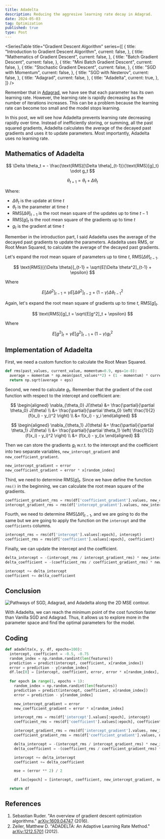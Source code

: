 ```yaml
---
title: Adadelta
description: Reducing the aggresive learning rate decay in Adagrad.
date: 2024-05-03
tag: Optimization
published: true
type: Post
---
```


<SeriesTable
  title="Gradient Descent Algorithm"
  series={[
    {
      title: "Introduction to Gradient Descent Algorithm",
      current: false,
    },
    {
      title: "Mathematics of Gradient Descent",
      current: false,
    },
    {
      title: "Batch Gradient Descent",
      current: false,
    },
    {
      title: "Mini Batch Gradient Descent",
      current: false,
    },
    {
      title: "Stochastic Gradient Descent",
      current: false,
    },
    {
      title: "SGD with Momentum",
      current: false,
    },
    {
      title: "SGD with Nesterov",
      current: false,
    },
    {
      title: "Adagrad",
      current: false,
    },
    {
      title: "Adadelta",
      current: true,
    },
  ]}
/>

Remember that in [Adagrad](/posts/adagrad), we have see that each parameter has its own learning rate.
However, the learning rate is rapidly decreasing as the number of iterations increases.
This can be a problem because the learning rate can become too small and the model stops learning.

In this post, we will see how Adadelta prevents learning rate decreasing rapidly over time.
Instead of inefficiently storing, or summing, all the past squared gradients, 
Adadelta calculates the average of the decayed past gradients and uses it to update parameters.
Most importantly, Adadelta uses no learning rate.

## Mathematics of Adadelta

$$
\Delta \theta_t = - \frac{\text{RMS}[\Delta \theta]_{t-1}}{\text{RMS}[g]_t} \odot g_t
$$

$$
\theta_{t+1} = \theta_t + \Delta \theta_t
$$

Where:

- $\Delta \theta_t$ is the update at time $t$
- $\theta_t$ is the parameter at time $t$
- $\text{RMS}[\Delta \theta]_{t-1}$ is the root mean square of the updates up to time $t-1$
- $\text{RMS}[g]_t$ is the root mean square of the gradients up to time $t$
- $g_t$ is the gradient at time $t$

Remember in the introduction part, I said Adadelta uses the average of the decayed past gradients to update the parameters.
Adadelta uses RMS, or Root Mean Squared, to calculate the average of the decayed past gradients.

Let's expand the root mean square of parameters up to time $t$, $\text{RMS}[\Delta \theta]_{t-1}$.

$$
\text{RMS}[{\Delta \theta}]_{t-1} = \sqrt{E[\Delta \theta^2]_{t-1} + \epsilon}
$$

Where

$$
E[\Delta \theta^2]_{t-1} = \gamma E[\Delta \theta^2]_{t-2} + (1 - \gamma) \Delta \theta_{t-1}^2
$$

Again, let's expand the root mean square of gradients up to time $t$, $\text{RMS}[g]_t$.

$$
\text{RMS}[g]_t = \sqrt{E[g^2]_t + \epsilon}
$$

Where

$$
E[g^2]_t = \gamma E[g^2]_{t-1} + (1 - \gamma) g_t^2
$$

## Implementation of Adadelta

First, we need a custom function to calculate the Root Mean Squared.

```python
def rms(past_values, current_value, momentum=0.9, eps=1e-8):
  average = momentum * np.mean(past_values**2) + (1 - momentum) * current_value**2
  return np.sqrt(average + eps)
```

Second, we need to calculate $g_t$. Remember that the gradient of the cost function with respect to the intercept and coefficient are:

$$
\begin{aligned}
  \nabla_{\theta_0} J(\theta) &= \frac{\partial}{\partial \theta_0} J(\theta) \\
  &= \frac{\partial}{\partial \theta_0} \left( \frac{1}{2} (f(x_i) - y_i)^2 \right) \\
  &= f(x_i) - y_i
\end{aligned}
$$

$$
\begin{aligned}
  \nabla_{\theta_1} J(\theta) &= \frac{\partial}{\partial \theta_1} J(\theta)  \\
  &= \frac{\partial}{\partial \theta_1} \left( \frac{1}{2} (f(x_i) - y_i)^2 \right) \\
  &= (f(x_i) - y_i)x
\end{aligned}
$$

Then we can store the gradients $g_t$ w.r.t. to the intercept and the coefficient into two separate variables,
`new_intercept_gradient` and `new_coefficient_gradient`.

```python
new_intercept_gradient = error
new_coefficient_gradient = error * x[random_index]
```

Third, we need to determine $\text{RMS}[g]_t$. Since we have define the function `rms()` in the beginning,
we can calculate the root mean square of the gradients.

```python
coefficient_gradient_rms = rms(df['coefficient_gradient'].values, new_coefficient_gradient)
intercept_gradient_rms = rms(df['intercept_gradient'].values, new_intercept_gradient)
```

Fourth, we need to determine $\text{RMS}[{\Delta \theta}]_{t-1}$, and we are going to do the same
but we are going to apply the function on the `intercept` and the `coefficients` columns.

```python
intercept_rms = rms(df['intercept'].values[:epoch], intercept)
coefficient_rms = rms(df['coefficient'].values[:epoch], coefficient)
```

Finally, we can update the intercept and the coefficient.

```python
delta_intercept = -(intercept_rms / intercept_gradient_rms) * new_intercept_gradient
delta_coefficient = -(coefficient_rms / coefficient_gradient_rms) * new_coefficient_gradient

intercept += delta_intercept
coefficient += delta_coefficient
```

## Conclusion

![Pathways of SGD, Adagrad, and Adadelta along the 2D MSE contour.](/assets/posts/adadelta/pathways.png)

With Adadelta, we can reach the minimum point of the cost function faster than Vanilla SGD and Adagrad.
Thus, it allows us to explore more in the parameter space and find the optimal parameters for the model.

## Coding

```python
def adadelta(x, y, df, epochs=100):
  intercept, coefficient = -0.5, -0.75
  random_index = np.random.randint(len(features))
  prediction = predict(intercept, coefficient, x[random_index])
  error = prediction - y[random_index]
  df.loc[0] = [intercept, coefficient, error, error * x[random_index], (error ** 2) / 2]
  
  for epoch in range(1, epochs + 1):
    random_index = np.random.randint(len(features))
    prediction = predict(intercept, coefficient, x[random_index])
    error = prediction - y[random_index]

    new_intercept_gradient = error
    new_coefficient_gradient = error * x[random_index]

    intercept_rms = rms(df['intercept'].values[:epoch], intercept)
    coefficient_rms = rms(df['coefficient'].values[:epoch], coefficient)

    intercept_gradient_rms = rms(df['intercept_gradient'].values, new_intercept_gradient)
    coefficient_gradient_rms = rms(df['coefficient_gradient'].values, new_coefficient_gradient)

    delta_intercept = -(intercept_rms / intercept_gradient_rms) * new_intercept_gradient
    delta_coefficient = -(coefficient_rms / coefficient_gradient_rms) * new_coefficient_gradient

    intercept += delta_intercept
    coefficient += delta_coefficient

    mse = (error ** 2) / 2

    df.loc[epoch] = [intercept, coefficient, new_intercept_gradient, new_coefficient_gradient, mse]

  return df
```

## References

1. Sebastian Ruder. "An overview of gradient descent optimization algorithms." [arXiv:1609.04747](https://arxiv.org/abs/1609.04747) (2016).
2. Zeiler, Matthew D. "ADADELTA: An Adaptive Learning Rate Method." [arXiv:1212.5701](https://arxiv.org/abs/1212.5701) (2012).
